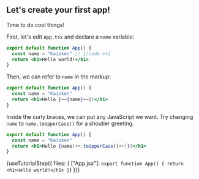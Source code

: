 
## Let's create your first app!

Time to do cool things!

First, let's edit ``App.tsx`` and declare a ``name`` variable:

```jsx
export default function App() {
  const name = "Kaioken" // [!code ++]
  return <h1>Hello world!</h1>
}
```

Then, we can refer to ``name`` in the markup:

```jsx
export default function App() {
  const name = "Kaioken"
  return <h1>Hello |~~{name}~~|!</h1>
}
```

Inside the curly braces, we can put any JavaScript we want. 
Try changing ``name`` to ``name.toUpperCase()`` for a shoutier greeting.

```jsx
export default function App() {
  const name = "Kaioken"
  return <h1>Hello {name|++.toUpperCase()++|}!</h1>
}
```

{useTutorialStep({
  files: {
        ["App.jsx"]: `export function App() {
    return <h1>Hello world!</h1>
}`}
})}